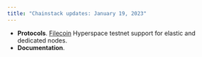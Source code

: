 ```yaml
---
title: "Chainstack updates: January 19, 2023"
---
```

- **Protocols**. [Filecoin](/docs/protocols-networks) Hyperspace testnet support for elastic and dedicated nodes.
- **Documentation**.
<CardGroup cols={2}>
	<Card title="General Filecoin documentation." icon="angle-right" iconType="solid" horizontal/>
	<Card title="Filecoin tutorial" icon="angle-right" iconType="solid" href="/docs/filecoin-tutorial-deploy-a-deal-making-contract-on-filecoin-with-hardhat" horizontal/>
</CardGroup>

